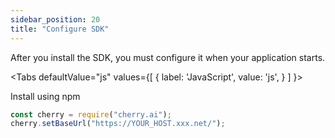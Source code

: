 ```yaml
---
sidebar_position: 20
title: "Configure SDK"
---
```



After you install the SDK, you must configure it when your application starts.

<Tabs
  defaultValue="js"
  values={[
    { label: 'JavaScript', value: 'js', }
  ]
}>

<TabItem value="js">

Install using npm

```js
const cherry = require("cherry.ai");
cherry.setBaseUrl("https://YOUR_HOST.xxx.net/");
```

</TabItem>
</Tabs>
